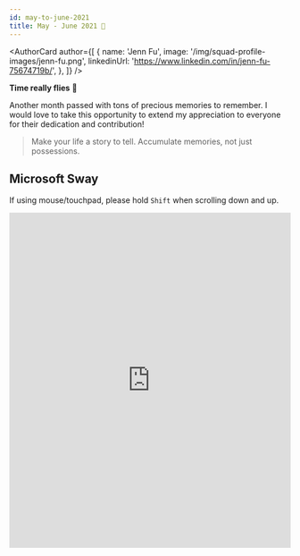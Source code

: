 ```yaml
---
id: may-to-june-2021
title: May - June 2021 🎉
---
```



<AuthorCard
  author={[
    {
      name: 'Jenn Fu',
      image: '/img/squad-profile-images/jenn-fu.png',
      linkedinUrl: 'https://www.linkedin.com/in/jenn-fu-75674719b/',
    },
  ]}
/>

**Time really flies** 🦋

Another month passed with tons of precious memories to remember. I would love to take this opportunity to extend my appreciation to everyone for their dedication and contribution!

> Make your life a story to tell. Accumulate memories, not just possessions.

## Microsoft Sway

If using mouse/touchpad, please hold `Shift` when scrolling down and up.

<p>
  <iframe
    width="100%"
    height="600px"
    src="https://sway.office.com/s/ad7ZDBdsvRJhAESm/embed"
    frameborder="0"
    marginheight="0"
    marginwidth="0"
    max-width="100%"
    sandbox="allow-forms allow-modals allow-orientation-lock allow-popups allow-same-origin allow-scripts"
    scrolling="yes"
    allowfullscreen
    mozallowfullscreen
    msallowfullscreen
    webkitallowfullscreen
    loading="lazy"
  ></iframe>
</p>

